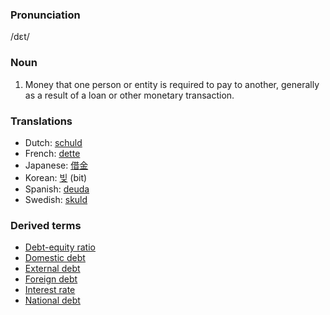 ===Pronunciation===
/d&#603;t/
===Noun===
#Money that one person or entity is required to pay to another, generally as a result of a loan or other monetary transaction. 

===Translations===

* Dutch: [[schuld]]
* French: [[dette]]
* Japanese: [[借金]]
* Korean: [[빚]] (bit)
* Spanish: [[deuda]]
* Swedish: [[skuld]]
 

===Derived terms===

* [[Debt-equity ratio]]
* [[Domestic debt]]
* [[External debt]]
* [[Foreign debt]]
* [[Interest rate]]
* [[National debt]]